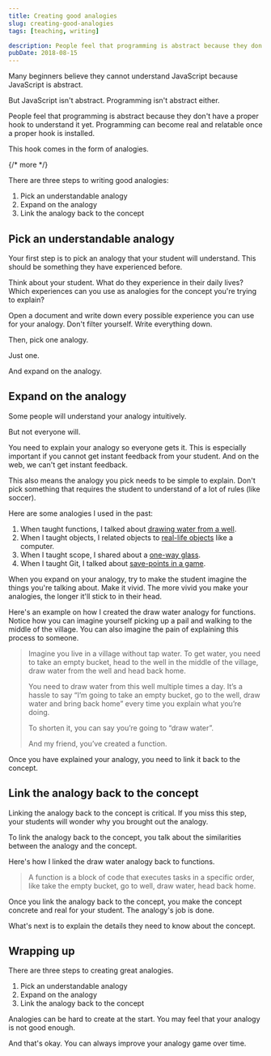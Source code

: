 ```yaml
---
title: Creating good analogies
slug: creating-good-analogies
tags: [teaching, writing]

description: People feel that programming is abstract because they don't have a proper hook to understand it yet. Programming can become real and relatable once a proper hook is installed. This hook comes in the form of analogies.
pubDate: 2018-08-15
---
```


Many beginners believe they cannot understand JavaScript because JavaScript is abstract.

But JavaScript isn't abstract. Programming isn't abstract either.

People feel that programming is abstract because they don't have a proper hook to understand it yet. Programming can become real and relatable once a proper hook is installed.

This hook comes in the form of analogies.

{/* more */}

There are three steps to writing good analogies:

1. Pick an understandable analogy
2. Expand on the analogy
3. Link the analogy back to the concept

## Pick an understandable analogy

Your first step is to pick an analogy that your student will understand. This should be something they have experienced before.

Think about your student. What do they experience in their daily lives? Which experiences can you use as analogies for the concept you're trying to explain?

Open a document and write down every possible experience you can use for your analogy. Don't filter yourself. Write everything down.

Then, pick one analogy.

Just one.

And expand on the analogy.

## Expand on the analogy

Some people will understand your analogy intuitively.

But not everyone will.

You need to explain your analogy so everyone gets it. This is especially important if you cannot get instant feedback from your student. And on the web, we can't get instant feedback.

This also means the analogy you pick needs to be simple to explain. Don't pick something that requires the student to understand of a lot of rules (like soccer).

Here are some analogies I used in the past:

1. When taught functions, I talked about [drawing water from a well][1].
2. When I taught objects, I related objects to [real-life objects][2] like a computer.
3. When I taught scope, I shared about a [one-way glass][3].
4. When I taught Git, I talked about [save-points in a game][4].

When you expand on your analogy, try to make the student imagine the things you're talking about. Make it vivid. The more vivid you make your analogies, the longer it'll stick to in their head.

Here's an example on how I created the draw water analogy for functions. Notice how you can imagine yourself picking up a pail and walking to the middle of the village. You can also imagine the pain of explaining this process to someone.

> Imagine you live in a village without tap water. To get water, you need to take an empty bucket, head to the well in the middle of the village, draw water from the well and head back home.
>
> You need to draw water from this well multiple times a day. It’s a hassle to say “I’m going to take an empty bucket, go to the well, draw water and bring back home” every time you explain what you’re doing.
>
> To shorten it, you can say you’re going to “draw water”.
>
> And my friend, you’ve created a function.

Once you have explained your analogy, you need to link it back to the concept.

## Link the analogy back to the concept

Linking the analogy back to the concept is critical. If you miss this step, your students will wonder why you brought out the analogy.

To link the analogy back to the concept, you talk about the similarities between the analogy and the concept.

Here's how I linked the draw water analogy back to functions.

> A function is a block of code that executes tasks in a specific order, like take the empty bucket, go to well, draw water, head back home.

Once you link the analogy back to the concept, you make the concept concrete and real for your student. The analogy's job is done.

What's next is to explain the details they need to know about the concept.

## Wrapping up

There are three steps to creating great analogies.

1. Pick an understandable analogy
2. Expand on the analogy
3. Link the analogy back to the concept

Analogies can be hard to create at the start. You may feel that your analogy is not good enough.

And that's okay. You can always improve your analogy game over time.

[1]: /blog/js-functions/
[2]: https://scotch.io/tutorials/getting-started-with-javascript-object
[3]: https://css-tricks.com/javascript-scope-closures/
[4]: /blog/setting-up-git
